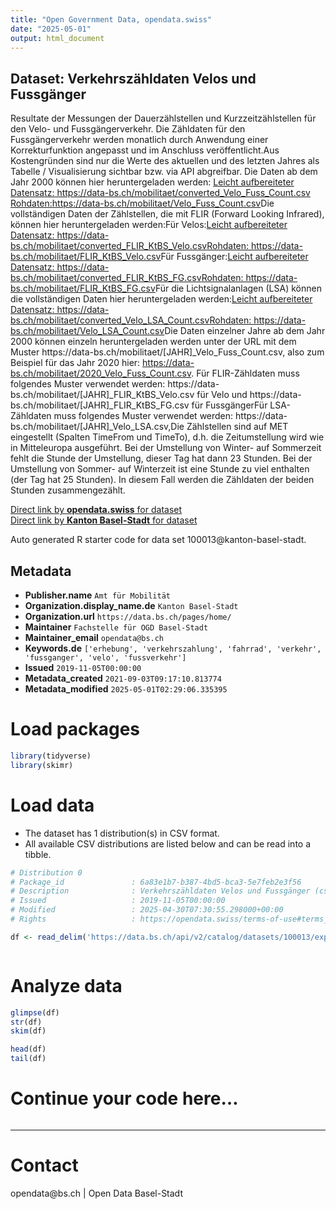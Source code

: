 ```yaml
---
title: "Open Government Data, opendata.swiss"
date: "2025-05-01"
output: html_document
---
```


## Dataset: Verkehrszähldaten Velos und Fussgänger

Resultate der Messungen der Dauerzählstellen und Kurzzeitzählstellen für den Velo- und Fussgängerverkehr. Die Zähldaten für den Fussgängerverkehr werden monatlich durch Anwendung einer Korrekturfunktion angepasst und im Anschluss veröffentlicht.Aus Kostengründen sind nur die Werte des aktuellen und des letzten Jahres als Tabelle / Visualisierung sichtbar bzw. via API abgreifbar. Die Daten ab dem Jahr 2000 können hier heruntergeladen werden: [Leicht aufbereiteter Datensatz: https://data-bs.ch/mobilitaet/converted_Velo_Fuss_Count.csv](https://data-bs.ch/mobilitaet/converted_Velo_Fuss_Count.csv) [Rohdaten: ](https://data-bs.ch/mobilitaet/Velo_Fuss_Count.csv)[https://data-bs.ch/mobilitaet/Velo_Fuss_Count.csv](https://data-bs.ch/mobilitaet/Velo_Fuss_Count.csv)Die vollständigen Daten der Zählstellen, die mit FLIR (Forward Looking Infrared), können hier heruntergeladen werden:Für Velos:[Leicht aufbereiteter Datensatz: https://data-bs.ch/mobilitaet/converted_FLIR_KtBS_Velo.csv](https://data-bs.ch/mobilitaet/converted_FLIR_KtBS_Velo.csv)[Rohdaten: https://data-bs.ch/mobilitaet/FLIR_KtBS_Velo.csv](https://data-bs.ch/mobilitaet/FLIR_KtBS_Velo.csv)[](https://data-bs.ch/mobilitaet/FLIR_KtBS_MIV6.csv)Für Fussgänger:[Leicht aufbereiteter Datensatz: https://data-bs.ch/mobilitaet/converted_FLIR_KtBS_FG.csv](https://data-bs.ch/mobilitaet/converted_FLIR_KtBS_FG.csv)[Rohdaten: https://data-bs.ch/mobilitaet/FLIR_KtBS_FG.csv](https://data-bs.ch/mobilitaet/FLIR_KtBS_FG.csv)Für die Lichtsignalanlagen (LSA) können die vollständigen Daten hier heruntergeladen werden:[Leicht aufbereiteter Datensatz: https://data-bs.ch/mobilitaet/converted_Velo_LSA_Count.csv](https://data-bs.ch/mobilitaet/converted_Velo_LSA_Count.csv)[Rohdaten: https://data-bs.ch/mobilitaet/Velo_LSA_Count.csv](https://data-bs.ch/mobilitaet/Velo_LSA_Count.csv)Die Daten einzelner Jahre ab dem Jahr 2000 können einzeln heruntergeladen werden unter der URL mit dem Muster https://data-bs.ch/mobilitaet/[JAHR]_Velo_Fuss_Count.csv, also zum Beispiel für das Jahr 2020 hier: [https://data-bs.ch/mobilitaet/2020_Velo_Fuss_Count.csv](https://data-bs.ch/mobilitaet/2020_Velo_Fuss_Count.csv). Für FLIR-Zähldaten muss folgendes Muster verwendet werden: https://data-bs.ch/mobilitaet/[JAHR]_FLIR_KtBS_Velo.csv für Velo und https://data-bs.ch/mobilitaet/[JAHR]_FLIR_KtBS_FG.csv für FussgängerFür LSA-Zähldaten muss folgendes Muster verwendet werden: https://data-bs.ch/mobilitaet/[JAHR]_Velo_LSA.csv,Die Zählstellen sind auf MET eingestellt (Spalten TimeFrom und TimeTo), d.h. die Zeitumstellung wird wie in Mitteleuropa ausgeführt. Bei der Umstellung von Winter- auf Sommerzeit fehlt die Stunde der Umstellung, dieser Tag hat dann 23 Stunden. Bei der Umstellung von Sommer- auf Winterzeit ist eine Stunde zu viel enthalten (der Tag hat 25 Stunden). In diesem Fall werden die Zähldaten der beiden Stunden zusammengezählt.

[Direct link by **opendata.swiss** for dataset](https://opendata.swiss/de/dataset/verkehrszahldaten-velos-und-fussganger)<br>
[Direct link by **Kanton Basel-Stadt** for dataset](https://data.bs.ch/explore/dataset/100013/)

Auto generated R starter code for data set 100013@kanton-basel-stadt.

## Metadata

- **Publisher.name** `Amt für Mobilität`
- **Organization.display_name.de** `Kanton Basel-Stadt`
- **Organization.url** `https://data.bs.ch/pages/home/`
- **Maintainer** `Fachstelle für OGD Basel-Stadt`
- **Maintainer_email** `opendata@bs.ch`
- **Keywords.de** `['erhebung', 'verkehrszahlung', 'fahrrad', 'verkehr', 'fussganger', 'velo', 'fussverkehr']`
- **Issued** `2019-11-05T00:00:00`
- **Metadata_created** `2021-09-03T09:17:10.813774`
- **Metadata_modified** `2025-05-01T02:29:06.335395`


# Load packages

```r

library(tidyverse)
library(skimr)

```

# Load data

-   The dataset has 1 distribution(s) in CSV format.
-   All available CSV distributions are listed below and can be read into a tibble.

```r

# Distribution 0
# Package_id               : 6a83e1b7-b387-4bd5-bca3-5e7feb2e3f56
# Description              : Verkehrszähldaten Velos und Fussgänger (csv)
# Issued                   : 2019-11-05T00:00:00
# Modified                 : 2025-04-30T07:30:55.298000+00:00
# Rights                   : https://opendata.swiss/terms-of-use#terms_open

df <- read_delim('https://data.bs.ch/api/v2/catalog/datasets/100013/exports/csv?use_labels=true')



```

# Analyze data

```r

glimpse(df)
str(df)
skim(df)

head(df)
tail(df)

```

# Continue your code here...

```r

```

------------------------------------------------------------------------

# Contact

opendata@bs.ch | Open Data Basel-Stadt
